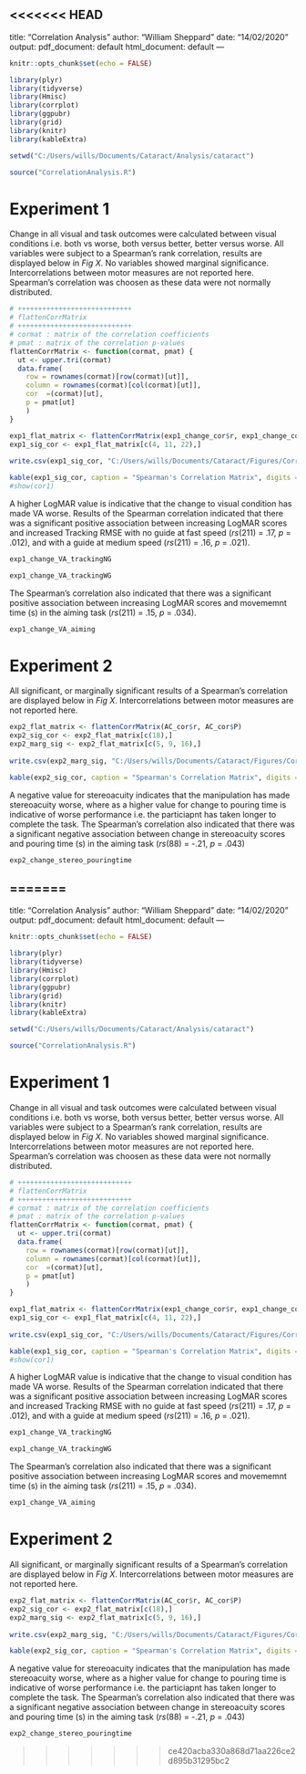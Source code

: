 <<<<<<< HEAD
---
title: "Correlation Analysis"
author: "William Sheppard"
date: "14/02/2020"
output:
  pdf_document: default
  html_document: default
---

```r
knitr::opts_chunk$set(echo = FALSE)

library(plyr)
library(tidyverse)
library(Hmisc)
library(corrplot)
library(ggpubr)
library(grid)
library(knitr)
library(kableExtra)

setwd("C:/Users/wills/Documents/Cataract/Analysis/cataract")

source("CorrelationAnalysis.R")
```

# Experiment 1

Change in all visual and task outcomes were calculated between visual conditions i.e. both vs worse, both versus better, better versus worse. 
All variables were subject to a Spearman's rank correlation, results are displayed below in *Fig X*. 
No variables showed marginal significance. 
Intercorrelations between motor measures are not reported here.
Spearman's correlation was choosen as these data were not normally distributed.

```r

# ++++++++++++++++++++++++++++
# flattenCorrMatrix
# ++++++++++++++++++++++++++++
# cormat : matrix of the correlation coefficients
# pmat : matrix of the correlation p-values
flattenCorrMatrix <- function(cormat, pmat) {
  ut <- upper.tri(cormat)
  data.frame(
    row = rownames(cormat)[row(cormat)[ut]],
    column = rownames(cormat)[col(cormat)[ut]],
    cor  =(cormat)[ut],
    p = pmat[ut]
    )
}

exp1_flat_matrix <- flattenCorrMatrix(exp1_change_cor$r, exp1_change_cor$P)
exp1_sig_cor <- exp1_flat_matrix[c(4, 11, 22),] 
  
write.csv(exp1_sig_cor, "C:/Users/wills/Documents/Cataract/Figures/Correlation/exp1_cor.csv")

kable(exp1_sig_cor, caption = "Spearman's Correlation Matrix", digits = 3, col.names = c("", "", "*r~s~*", "*p*"))
#show(cor1)

```

A higher LogMAR value is indicative that the change to visual condition has made VA worse.
Results of the Spearman correlation indicated that there was a significant positive association between increasing LogMAR scores and increased Tracking RMSE with no guide at fast speed (*rs*(211) = .17, *p* = .012), and with a guide at medium speed (*rs*(211) = .16, *p* = .021).

```r
exp1_change_VA_trackingNG
```

```r
exp1_change_VA_trackingWG
```

The Spearman's correlation also indicated that there was a significant positive association between increasing LogMAR scores and movememnt time (s) in the aiming task (*rs*(211) = .15, *p* = .034).

```r
exp1_change_VA_aiming
```

# Experiment 2

All significant, or marginally significant results of a Spearman's correlation are displayed below in *Fig X*.
Intercorrelations between motor measures are not reported here.

```r
exp2_flat_matrix <- flattenCorrMatrix(AC_cor$r, AC_cor$P)
exp2_sig_cor <- exp2_flat_matrix[c(18),]
exp2_marg_sig <- exp2_flat_matrix[c(5, 9, 16),]
  
write.csv(exp2_marg_sig, "C:/Users/wills/Documents/Cataract/Figures/Correlation/exp2_cor.csv")

kable(exp2_sig_cor, caption = "Spearman's Correlation Matrix", digits = 3, col.names = c("", "", "*r~s~*", "*p*"))

```

A negative value for stereoacuity indicates that the manipulation has made stereoacuity worse, where as a higher value for change to pouring time is indicative of worse performance i.e. the particiapnt has taken longer to complete the task.
The Spearman's correlation also indicated that there was a significant negative association between change in stereoacuity scores and pouring time (s) in the aiming task (*rs*(88) = -.21, *p* = .043)
```r

exp2_change_stereo_pouringtime

```
=======
---
title: "Correlation Analysis"
author: "William Sheppard"
date: "14/02/2020"
output:
  pdf_document: default
  html_document: default
---

```r
knitr::opts_chunk$set(echo = FALSE)

library(plyr)
library(tidyverse)
library(Hmisc)
library(corrplot)
library(ggpubr)
library(grid)
library(knitr)
library(kableExtra)

setwd("C:/Users/wills/Documents/Cataract/Analysis/cataract")

source("CorrelationAnalysis.R")
```

# Experiment 1

Change in all visual and task outcomes were calculated between visual conditions i.e. both vs worse, both versus better, better versus worse. 
All variables were subject to a Spearman's rank correlation, results are displayed below in *Fig X*. 
No variables showed marginal significance. 
Intercorrelations between motor measures are not reported here.
Spearman's correlation was choosen as these data were not normally distributed.

```r

# ++++++++++++++++++++++++++++
# flattenCorrMatrix
# ++++++++++++++++++++++++++++
# cormat : matrix of the correlation coefficients
# pmat : matrix of the correlation p-values
flattenCorrMatrix <- function(cormat, pmat) {
  ut <- upper.tri(cormat)
  data.frame(
    row = rownames(cormat)[row(cormat)[ut]],
    column = rownames(cormat)[col(cormat)[ut]],
    cor  =(cormat)[ut],
    p = pmat[ut]
    )
}

exp1_flat_matrix <- flattenCorrMatrix(exp1_change_cor$r, exp1_change_cor$P)
exp1_sig_cor <- exp1_flat_matrix[c(4, 11, 22),] 
  
write.csv(exp1_sig_cor, "C:/Users/wills/Documents/Cataract/Figures/Correlation/exp1_cor.csv")

kable(exp1_sig_cor, caption = "Spearman's Correlation Matrix", digits = 3, col.names = c("", "", "*r~s~*", "*p*"))
#show(cor1)

```

A higher LogMAR value is indicative that the change to visual condition has made VA worse.
Results of the Spearman correlation indicated that there was a significant positive association between increasing LogMAR scores and increased Tracking RMSE with no guide at fast speed (*rs*(211) = .17, *p* = .012), and with a guide at medium speed (*rs*(211) = .16, *p* = .021).

```r
exp1_change_VA_trackingNG
```

```r
exp1_change_VA_trackingWG
```

The Spearman's correlation also indicated that there was a significant positive association between increasing LogMAR scores and movememnt time (s) in the aiming task (*rs*(211) = .15, *p* = .034).

```r
exp1_change_VA_aiming
```

# Experiment 2

All significant, or marginally significant results of a Spearman's correlation are displayed below in *Fig X*.
Intercorrelations between motor measures are not reported here.

```r
exp2_flat_matrix <- flattenCorrMatrix(AC_cor$r, AC_cor$P)
exp2_sig_cor <- exp2_flat_matrix[c(18),]
exp2_marg_sig <- exp2_flat_matrix[c(5, 9, 16),]
  
write.csv(exp2_marg_sig, "C:/Users/wills/Documents/Cataract/Figures/Correlation/exp2_cor.csv")

kable(exp2_sig_cor, caption = "Spearman's Correlation Matrix", digits = 3, col.names = c("", "", "*r~s~*", "*p*"))

```

A negative value for stereoacuity indicates that the manipulation has made stereoacuity worse, where as a higher value for change to pouring time is indicative of worse performance i.e. the particiapnt has taken longer to complete the task.
The Spearman's correlation also indicated that there was a significant negative association between change in stereoacuity scores and pouring time (s) in the aiming task (*rs*(88) = -.21, *p* = .043)
```r

exp2_change_stereo_pouringtime

```
>>>>>>> ce420acba330a868d71aa226ce2d895b31295bc2
